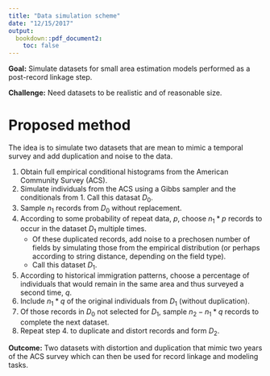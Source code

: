 ```yaml
---
title: "Data simulation scheme"
date: "12/15/2017"
output: 
  bookdown::pdf_document2:
    toc: false
---
```


**Goal:** Simulate datasets for small area estimation models performed as a post-record linkage step.  

**Challenge:** Need datasets to be realistic and of reasonable size.

# Proposed method

The idea is to simulate two datasets that are mean to mimic a temporal survey and add duplication and noise to the data. 

1. Obtain full empirical conditional histograms from the American Community Survey (ACS).
2. Simulate individuals from the ACS using a Gibbs sampler and the conditionals from 1. Call this datasat $D_0$.
3. Sample $n_1$ records from $D_0$ without replacement.
4. According to some probability of repeat data, $p$, choose $n_1*p$ records to occur in the dataset $D_1$ multiple times.
    - Of these duplicated records, add noise to a prechosen number of fields by simulating those from the empirical distribution (or perhaps according to string distance, depending on the field type).
    - Call this dataset $D_1$.
5. According to historical immigration patterns, choose a percentage of individuals that would remain in the same area and thus surveyed a second time, $q$.
6. Include $n_1*q$ of the original individuals from $D_1$ (without duplication).
7. Of those records in $D_0$ not selected for $D_1$, sample $n_2 - n_1*q$ records to complete the next dataset.
8. Repeat step 4. to duplicate and distort records and form $D_2$.

**Outcome:** Two datasets with distortion and duplication that mimic two years of the ACS survey which can then be used for record linkage and modeling tasks.